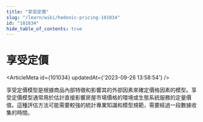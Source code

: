 ```yaml
---
title: "享受定價"
slug: "/learn/wiki/hedonic-pricing-101034"
id: "101034"
hide_table_of_contents: true
---
```



# 享受定價

<ArticleMeta id={101034} updatedAt={'2023-09-26 13:58:54'} />
<div className='border-solid border-b border-t-0 my-4 border-[var(--ifm-color-gray-300)]' />

享受定價模型是根據商品內部特徵和影響其的外部因素來確定價格因素的模型。享受定價模型通常用於估計直接影響房屋市場價格的環境或生態系統服務的定量價值。這種評估方法可能需要較強的統計專業知識和模型規範，需要經過一段數據收集的時間。
